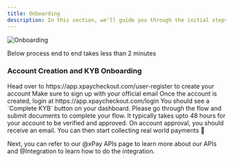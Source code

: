 ```yaml
---
title: Onboarding
description: In this section, we'll guide you through the initial steps to get started with xPay
---
```


<Frame>
<img src="/images/onboarding.png" alt="Onboarding" />
</Frame>

<Note>Below process end to end takes less than 2 minutes</Note>

### Account Creation and KYB Onboarding

<Steps>
  <Step title="Create your account">
    Head over to https://app.xpaycheckout.com/user-register to create your
    account
    <Tip>Make sure to sign up with your official email</Tip>
  </Step>
  <Step title="Login">
    Once the account is created, login at https://app.xpaycheckout.com/login
  </Step>
  <Step title="Complete KYB">
    You should see a `Complete KYB` button on your dashboard. Please go through
    the flow and submit documents to complete your flow.
    <Note>
      It typically takes upto 48 hours for your account to be verified and
      approved.
    </Note>
  </Step>
  <Step title="Account approval">
    On account approval, you should receive an email. You can then start
    collecting real world payments 🎉
  </Step>
</Steps>

Next, you can refer to our @xPay APIs page to learn more about our APIs and @Integration to learn how to do the integration.